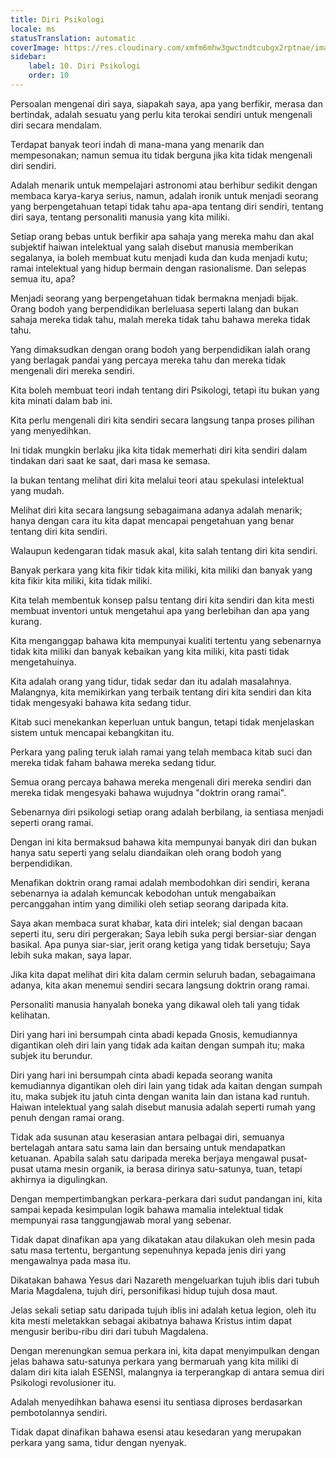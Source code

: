 ```yaml
---
title: Diri Psikologi
locale: ms
statusTranslation: automatic
coverImage: https://res.cloudinary.com/xmfm6mhw3gwctndtcubgx2rptnae/image/upload/v1741354419/small_cover_la_gran_rebelion_28716e29d2.webp
sidebar:
    label: 10. Diri Psikologi
    order: 10
---
```

Persoalan mengenai diri saya, siapakah saya, apa yang berfikir, merasa dan bertindak, adalah sesuatu yang perlu kita terokai sendiri untuk mengenali diri secara mendalam.

Terdapat banyak teori indah di mana-mana yang menarik dan mempesonakan; namun semua itu tidak berguna jika kita tidak mengenali diri sendiri.

Adalah menarik untuk mempelajari astronomi atau berhibur sedikit dengan membaca karya-karya serius, namun, adalah ironik untuk menjadi seorang yang berpengetahuan tetapi tidak tahu apa-apa tentang diri sendiri, tentang diri saya, tentang personaliti manusia yang kita miliki.

Setiap orang bebas untuk berfikir apa sahaja yang mereka mahu dan akal subjektif haiwan intelektual yang salah disebut manusia memberikan segalanya, ia boleh membuat kutu menjadi kuda dan kuda menjadi kutu; ramai intelektual yang hidup bermain dengan rasionalisme. Dan selepas semua itu, apa?

Menjadi seorang yang berpengetahuan tidak bermakna menjadi bijak. Orang bodoh yang berpendidikan berleluasa seperti lalang dan bukan sahaja mereka tidak tahu, malah mereka tidak tahu bahawa mereka tidak tahu.

Yang dimaksudkan dengan orang bodoh yang berpendidikan ialah orang yang berlagak pandai yang percaya mereka tahu dan mereka tidak mengenali diri mereka sendiri.

Kita boleh membuat teori indah tentang diri Psikologi, tetapi itu bukan yang kita minati dalam bab ini.

Kita perlu mengenali diri kita sendiri secara langsung tanpa proses pilihan yang menyedihkan.

Ini tidak mungkin berlaku jika kita tidak memerhati diri kita sendiri dalam tindakan dari saat ke saat, dari masa ke semasa.

Ia bukan tentang melihat diri kita melalui teori atau spekulasi intelektual yang mudah.

Melihat diri kita secara langsung sebagaimana adanya adalah menarik; hanya dengan cara itu kita dapat mencapai pengetahuan yang benar tentang diri kita sendiri.

Walaupun kedengaran tidak masuk akal, kita salah tentang diri kita sendiri.

Banyak perkara yang kita fikir tidak kita miliki, kita miliki dan banyak yang kita fikir kita miliki, kita tidak miliki.

Kita telah membentuk konsep palsu tentang diri kita sendiri dan kita mesti membuat inventori untuk mengetahui apa yang berlebihan dan apa yang kurang.

Kita menganggap bahawa kita mempunyai kualiti tertentu yang sebenarnya tidak kita miliki dan banyak kebaikan yang kita miliki, kita pasti tidak mengetahuinya.

Kita adalah orang yang tidur, tidak sedar dan itu adalah masalahnya. Malangnya, kita memikirkan yang terbaik tentang diri kita sendiri dan kita tidak mengesyaki bahawa kita sedang tidur.

Kitab suci menekankan keperluan untuk bangun, tetapi tidak menjelaskan sistem untuk mencapai kebangkitan itu.

Perkara yang paling teruk ialah ramai yang telah membaca kitab suci dan mereka tidak faham bahawa mereka sedang tidur.

Semua orang percaya bahawa mereka mengenali diri mereka sendiri dan mereka tidak mengesyaki bahawa wujudnya "doktrin orang ramai".

Sebenarnya diri psikologi setiap orang adalah berbilang, ia sentiasa menjadi seperti orang ramai.

Dengan ini kita bermaksud bahawa kita mempunyai banyak diri dan bukan hanya satu seperti yang selalu diandaikan oleh orang bodoh yang berpendidikan.

Menafikan doktrin orang ramai adalah membodohkan diri sendiri, kerana sebenarnya ia adalah kemuncak kebodohan untuk mengabaikan percanggahan intim yang dimiliki oleh setiap seorang daripada kita.

Saya akan membaca surat khabar, kata diri intelek; sial dengan bacaan seperti itu, seru diri pergerakan; Saya lebih suka pergi bersiar-siar dengan basikal. Apa punya siar-siar, jerit orang ketiga yang tidak bersetuju; Saya lebih suka makan, saya lapar.

Jika kita dapat melihat diri kita dalam cermin seluruh badan, sebagaimana adanya, kita akan menemui sendiri secara langsung doktrin orang ramai.

Personaliti manusia hanyalah boneka yang dikawal oleh tali yang tidak kelihatan.

Diri yang hari ini bersumpah cinta abadi kepada Gnosis, kemudiannya digantikan oleh diri lain yang tidak ada kaitan dengan sumpah itu; maka subjek itu berundur.

Diri yang hari ini bersumpah cinta abadi kepada seorang wanita kemudiannya digantikan oleh diri lain yang tidak ada kaitan dengan sumpah itu, maka subjek itu jatuh cinta dengan wanita lain dan istana kad runtuh. Haiwan intelektual yang salah disebut manusia adalah seperti rumah yang penuh dengan ramai orang.

Tidak ada susunan atau keserasian antara pelbagai diri, semuanya bertelagah antara satu sama lain dan bersaing untuk mendapatkan ketuanan. Apabila salah satu daripada mereka berjaya mengawal pusat-pusat utama mesin organik, ia berasa dirinya satu-satunya, tuan, tetapi akhirnya ia digulingkan.

Dengan mempertimbangkan perkara-perkara dari sudut pandangan ini, kita sampai kepada kesimpulan logik bahawa mamalia intelektual tidak mempunyai rasa tanggungjawab moral yang sebenar.

Tidak dapat dinafikan apa yang dikatakan atau dilakukan oleh mesin pada satu masa tertentu, bergantung sepenuhnya kepada jenis diri yang mengawalnya pada masa itu.

Dikatakan bahawa Yesus dari Nazareth mengeluarkan tujuh iblis dari tubuh Maria Magdalena, tujuh diri, personifikasi hidup tujuh dosa maut.

Jelas sekali setiap satu daripada tujuh iblis ini adalah ketua legion, oleh itu kita mesti meletakkan sebagai akibatnya bahawa Kristus intim dapat mengusir beribu-ribu diri dari tubuh Magdalena.

Dengan merenungkan semua perkara ini, kita dapat menyimpulkan dengan jelas bahawa satu-satunya perkara yang bermaruah yang kita miliki di dalam diri kita ialah ESENSI, malangnya ia terperangkap di antara semua diri Psikologi revolusioner itu.

Adalah menyedihkan bahawa esensi itu sentiasa diproses berdasarkan pembotolannya sendiri.

Tidak dapat dinafikan bahawa esensi atau kesedaran yang merupakan perkara yang sama, tidur dengan nyenyak.

